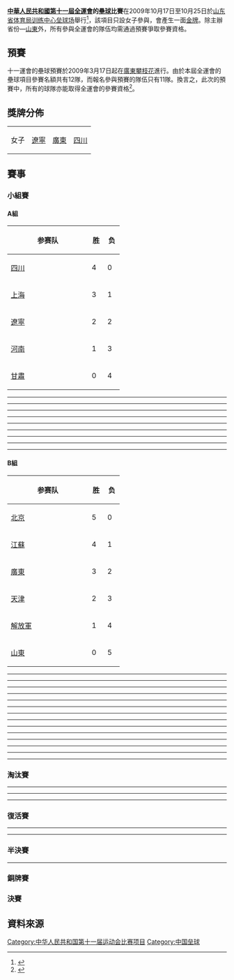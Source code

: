 '''[[中華人民共和國第十一屆全運會|中華人民共和國第十一屆全運會]]的[[壘球|壘球]]比賽'''在2009年10月17日至10月25日於[[山东省体育局训练中心垒球场|山东省体育局训练中心垒球场]]舉行<ref>{{Cite web |url=http://result.11th-games.org.cn/zh-cn/Schedule_cn.aspx |title=十一運會賽程 |accessdate=2009-07-18 |archive-date=2009-07-20 |archive-url=https://web.archive.org/web/20090720113232/http://result.11th-games.org.cn/zh-cn/Schedule_cn.aspx |dead-url=no }}</ref>，該項目只設女子參與，會產生一面[[金牌|金牌]]。除主辦省份—[[山東|山東]]外，所有參與全運會的隊伍均需通過預賽爭取參賽資格。

==預賽==
十一運會的壘球預賽於2009年3月17日起在[[廣東|廣東]][[攀枝花|攀枝花]]進行。由於本屆全運會的壘球項目參賽名額共有12隊，而報名參與預賽的隊伍只有11隊。換言之，此次的預賽中，所有的球隊亦能取得全運會的參賽資格<ref>{{Cite web |url=http://news.xinhuanet.com/sports/2009-03/17/content_11027468.htm |title=全運會壘球預賽開打 遼寧、江蘇等隊大勝對手 |accessdate=2011-12-02 |archive-date=2009-03-22 |archive-url=https://web.archive.org/web/20090322174345/http://news.xinhuanet.com/sports/2009-03/17/content_11027468.htm |dead-url=no }}</ref>。
==獎牌分佈==
{| {{MedalistTable|type=項目}}
|-
| 女子
|[[遼寧|遼寧]] 
|[[廣東|廣東]] 
|[[四川|四川]] 
|}
==賽事==
===小組賽===
====A組====
{| class=wikitable style=text-align:center
!width=170|参赛队
!width=20|胜
!width=20|负
|- 
|align=left|[[四川|四川]]
|4||0
|-
|align=left|[[上海|上海]]
|3||1
|-
|align=left|[[遼寧|遼寧]]
|2||2
|-
|align=left|[[河南|河南]]
|1||3
|-
|align=left|[[甘肅|甘肅]]
|0||4
|}
{{hockeybox
|date=2009年10月17日
|time=09:00
|team1=[[上海|上海]]
|score= 11–0 
|team2=[[河南|河南]] 
}}
----
{{hockeybox
|date=2009年10月17日
|time=14:00
|team1=[[遼寧|遼寧]]
|score= 16–1 
|team2=[[甘肅|甘肅]] 
}}
----
{{hockeybox
|date=2009年10月18日
|time=09:00
|team1=[[四川|四川]]
|score= 7–0 
|team2=[[甘肅|甘肅]] 
}}
----
{{hockeybox
|date=2009年10月18日
|time=14:00
|team1=[[遼寧|遼寧]]
|score= 0–2 
|team2=[[上海|上海]] 
}}
----
{{hockeybox
|date=2009年10月19日
|time=09:00
|team1=[[甘肅|甘肅]]
|score= 0–8 
|team2=[[上海|上海]] 
}}
----
{{hockeybox
|date=2009年10月19日
|time=14:00
|team1=[[四川|四川]]
|score= 6–3 
|team2=[[河南|河南]] 
}}
----
{{hockeybox
|date=2009年10月20日
|time=09:00
|team1=[[四川|四川]]
|score= 2–1 
|team2=[[上海|上海]] 
}}
----
{{hockeybox
|date=2009年10月20日
|time=14:00
|team1=[[河南|河南]]
|score= 0–6 
|team2=[[遼寧|遼寧]] 
}}
----
{{hockeybox
|date=2009年10月21日
|time=09:00
|team1=[[四川|四川]]
|score= 2–0 
|team2=[[遼寧|遼寧]] 
}}
----
{{hockeybox
|date=2009年10月21日
|time=14:00
|team1=[[河南|河南]]
|score= 11–0 
|team2=[[甘肅|甘肅]] 
}}

====B組====
{| class=wikitable style=text-align:center
!width=170|参赛队
!width=20|胜
!width=20|负
|- 
|align=left|[[北京|北京]]
|5||0
|-
|align=left|[[江蘇|江蘇]]
|4||1
|-
|align=left|[[廣東|廣東]]
|3||2
|-
|align=left|[[天津|天津]]
|2||3
|-
|align=left|[[解放軍|解放軍]]
|1||4
|-
|align=left|[[山東|山東]]
|0||5
|}
{{hockeybox
|date=2009年10月17日
|time=09:00
|team1=[[江蘇|江蘇]]
|score= 8–1 
|team2=[[山東|山東]] 
}}
----
{{hockeybox
|date=2009年10月17日
|time=12:00
|team1=[[廣東|廣東]]
|score= 8–1 
|team2=[[天津|天津]] 
}}
----
{{hockeybox
|date=2009年10月17日
|time=21:00
|team1=[[北京|北京]]
|score= 1–0 
|team2=[[解放軍|解放軍]] 
}}
----
{{hockeybox
|date=2009年10月18日
|time=09:00
|team1=[[山東|山東]]
|score= 0–7 
|team2=[[解放軍|解放軍]] 
}}
----
{{hockeybox
|date=2009年10月18日
|time=12:00
|team1=[[廣東|廣東]]
|score= 6–10 
|team2=[[北京|北京]] 
}}
----
{{hockeybox
|date=2009年10月18日
|time=21:00
|team1=[[江蘇|江蘇]]
|score= 8–1 
|team2=[[天津|天津]] 
}}

----
{{hockeybox
|date=2009年10月19日
|time=09:00
|team1=[[江蘇|江蘇]]
|score= 2–1 
|team2=[[解放軍|解放軍]] 
}}
----
{{hockeybox
|date=2009年10月19日
|time=12:00
|team1=[[天津|天津]]
|score= 2–1 
|team2=[[北京|北京]] 
}}
----
{{hockeybox
|date=2009年10月19日
|time=21:00
|team1=[[山東|山東]]
|score= 0–7 
|team2=[[廣東|廣東]] 
}}
----
{{hockeybox
|date=2009年10月20日
|time=09:00
|team1=[[解放軍|解放軍]]
|score= 0–6 
|team2=[[廣東|廣東]] 
}}
----
{{hockeybox
|date=2009年10月20日
|time=12:00
|team1=[[江蘇|江蘇]]
|score= 1–2 
|team2=[[北京|北京]] 
}}
----
{{hockeybox
|date=2009年10月20日
|time=21:00
|team1=[[山東|山東]]
|score= 0–1 
|team2=[[天津|天津]] 
}}
----
{{hockeybox
|date=2009年10月21日
|time=09:00
|team1=[[北京|北京]]
|score= 9–0 
|team2=[[山東|山東]] 
}}
----
{{hockeybox
|date=2009年10月21日
|time=12:00
|team1=[[解放軍|解放軍]]
|score= 3–4 
|team2=[[天津|天津]] 
}}
----
{{hockeybox
|date=2009年10月21日
|time=21:00
|team1=[[江蘇|江蘇]]
|score= 2–1 
|team2=[[廣東|廣東]] 
}}

===淘汰賽===
{{hockeybox
|date=2009年10月23日
|time=09:00
|team1=[[四川|四川]]
|score= 3–4 
|team2=[[江蘇|江蘇]] 
}}
----
{{hockeybox
|date=2009年10月23日
|time=12:00
|team1=[[遼寧|遼寧]]
|score= 2–0 
|team2=[[天津|天津]] 
}}
----
{{hockeybox
|date=2009年10月23日
|time=09:00
|team1=[[北京|北京]]
|score= 1–0 
|team2=[[上海|上海]] 
}}
----
{{hockeybox
|date=2009年10月23日
|time=12:00
|team1=[[廣東|廣東]]
|score= 3–1 
|team2=[[河南|河南]] 
}}

===復活賽===
----
{{hockeybox
|date=2009年10月23日
|time=17:00
|team1=[[四川|四川]]
|score= 0–3 
|team2=[[遼寧|遼寧]] 
}}
----
{{hockeybox
|date=2009年10月23日
|time=17:00
|team1=[[上海|上海]]
|score= 4–7 
|team2=[[廣東|廣東]] 
}}

===半決賽===
{{hockeybox
|date=2009年10月24日
|time=17:00
|team1=[[遼寧|遼寧]]
|score= 6–2 
|team2=[[上海|上海]] 
}}
----
{{hockeybox
|date=2009年10月24日
|time=17:00
|team1=[[江蘇|江蘇]]
|score= 3–2 
|team2=[[北京|北京]] 
}}

===銅牌賽===
{{hockeybox
|date=2009年10月25日
|time=17:00
|team1=[[上海|上海]]
|score= 4–5 
|team2=[[四川|四川]] 
}}

===決賽===
{{hockeybox
|date=2009年10月25日
|time=19:00
|team1=[[廣東|廣東]]
|score= 0–4 
|team2=[[遼寧|遼寧]] 
}}

==資料來源==
<references/>

{{中华人民共和国第十一届运动会}}

[[Category:中华人民共和国第十一届运动会比赛项目|Category:中华人民共和国第十一届运动会比赛项目]]
[[Category:中国垒球|Category:中国垒球]]
